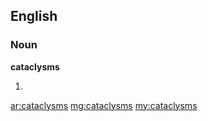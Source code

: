 ==English==

===Noun===
'''cataclysms'''

# {{plural of|[[cataclysm]]}}

[[ar:cataclysms]]
[[mg:cataclysms]]
[[my:cataclysms]]
